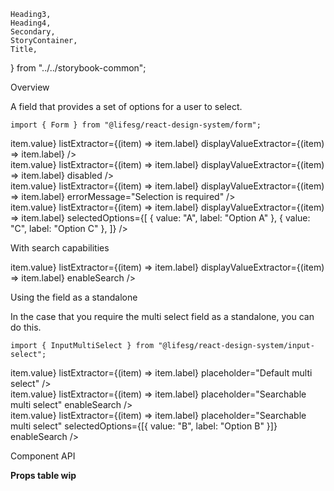     Heading3,
    Heading4,
    Secondary,
    StoryContainer,
    Title,
} from "../../storybook-common";

<Meta title="Form/MultiSelect" component={Form.MultiSelect} />

<Title>Form.MultiSelect</Title>

<Secondary>Overview</Secondary>

A field that provides a set of options for a user to select.

```tsx
import { Form } from "@lifesg/react-design-system/form";
```

<Canvas>
    <Story name="MultiSelect">
        <StoryContainer>
            <Container>
                <Form.MultiSelect
                    label="This is the select field"
                    options={[
                        { value: "A", label: "Option A" },
                        { value: "B", label: "Option B" },
                        { value: "C", label: "Option C" },
                        { value: "D", label: "Option D" },
                    ]}
                    valueExtractor={(item) => item.value}
                    listExtractor={(item) => item.label}
                    displayValueExtractor={(item) => item.label}
                />
                <br />
                <Form.MultiSelect
                    label="This is the disabled state"
                    options={[
                        { value: "A", label: "Option A" },
                        { value: "B", label: "Option B" },
                        { value: "C", label: "Option C" },
                        { value: "D", label: "Option D" },
                    ]}
                    valueExtractor={(item) => item.value}
                    listExtractor={(item) => item.label}
                    displayValueExtractor={(item) => item.label}
                    disabled
                />
                <br />
                <Form.MultiSelect
                    label="This is the error state"
                    options={[
                        { value: "A", label: "Option A" },
                        { value: "B", label: "Option B" },
                        { value: "C", label: "Option C" },
                        { value: "D", label: "Option D" },
                    ]}
                    valueExtractor={(item) => item.value}
                    listExtractor={(item) => item.label}
                    displayValueExtractor={(item) => item.label}
                    errorMessage="Selection is required"
                />
                <br />
                <Form.MultiSelect
                    label="This has preselected items"
                    options={[
                        { value: "A", label: "Option A" },
                        { value: "B", label: "Option B" },
                        { value: "C", label: "Option C" },
                        { value: "D", label: "Option D" },
                    ]}
                    valueExtractor={(item) => item.value}
                    listExtractor={(item) => item.label}
                    displayValueExtractor={(item) => item.label}
                    selectedOptions={[
                        { value: "A", label: "Option A" },
                        { value: "C", label: "Option C" },
                    ]}
                />
            </Container>
        </StoryContainer>
    </Story>
</Canvas>

<Heading3>With search capabilities</Heading3>

<Canvas>
    <Story name="With search">
        <StoryContainer>
            <Container>
                <Form.MultiSelect
                    label="This has searchable options"
                    options={[
                        { value: "A", label: "Option A" },
                        { value: "B", label: "Option B" },
                        { value: "C", label: "Option C" },
                        { value: "D", label: "Option D" },
                    ]}
                    valueExtractor={(item) => item.value}
                    listExtractor={(item) => item.label}
                    displayValueExtractor={(item) => item.label}
                    enableSearch
                />
            </Container>
        </StoryContainer>
    </Story>
</Canvas>

<Heading3>Using the field as a standalone</Heading3>

In the case that you require the multi select field as a standalone, you can do this.

```tsx
import { InputMultiSelect } from "@lifesg/react-design-system/input-select";
```

<Preview>
    <Story name="Standalone usage">
        <StoryContainer>
            <Container>
                <InputMultiSelect
                    options={[
                        { value: "A", label: "Option A" },
                        { value: "B", label: "Option B" },
                        { value: "C", label: "Option C" },
                        { value: "D", label: "Option D" },
                    ]}
                    valueExtractor={(item) => item.value}
                    listExtractor={(item) => item.label}
                    placeholder="Default multi select"
                />
                <br />
                <InputMultiSelect
                    options={[
                        { value: "A", label: "Option A" },
                        { value: "B", label: "Option B" },
                        { value: "C", label: "Option C" },
                        { value: "D", label: "Option D" },
                    ]}
                    valueExtractor={(item) => item.value}
                    listExtractor={(item) => item.label}
                    placeholder="Searchable multi select"
                    enableSearch
                />
                <br />
                <InputMultiSelect
                    options={[
                        { value: "A", label: "Option A" },
                        { value: "B", label: "Option B" },
                        { value: "C", label: "Option C" },
                        { value: "D", label: "Option D" },
                    ]}
                    valueExtractor={(item) => item.value}
                    listExtractor={(item) => item.label}
                    placeholder="Searchable multi select"
                    selectedOptions={[{ value: "B", label: "Option B" }]}
                    enableSearch
                />
            </Container>
        </StoryContainer>
    </Story>
</Preview>

<Secondary>Component API</Secondary>

<!-- TODO: -->

**Props table wip**
